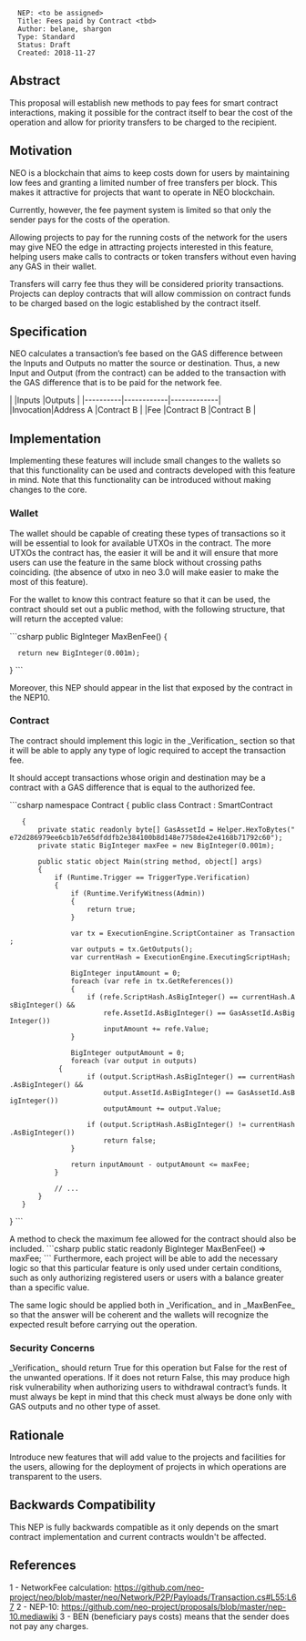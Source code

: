 <pre>
  NEP: <to be assigned>
  Title: Fees paid by Contract <tbd>
  Author: belane, shargon
  Type: Standard
  Status: Draft
  Created: 2018-11-27
</pre>

==Abstract==

This proposal will establish new methods to pay fees for smart contract interactions, making it possible for the contract itself to bear the cost of the operation and allow for priority transfers to be charged to the recipient.

==Motivation==

NEO is a blockchain that aims to keep costs down for users by maintaining low fees and granting a limited number of free transfers per block. This makes it attractive for projects that want to operate in NEO blockchain.

Currently, however, the fee payment system is limited so that only the sender pays for the costs of the operation.

Allowing projects to pay for the running costs of the network for the users may give NEO the edge in attracting projects interested in this feature, helping users make calls to contracts or token transfers without even having any GAS in their wallet.

Transfers will carry fee thus they will be considered priority transactions. Projects can deploy contracts that will allow commission on contract funds to be charged based on the logic established by the contract itself.


==Specification==

NEO calculates a transaction’s fee based on the GAS difference between the Inputs and Outputs no matter the source or destination. Thus, a new Input and Output (from the contract) can be added to the transaction with the GAS difference that is to be paid for the network fee.

|          |Inputs      |Outputs      |
|----------|------------|-------------|
|Invocation|Address A   |Contract B   |
|Fee       |Contract B  |Contract B   |


==Implementation==

Implementing these features will include small changes to the wallets so that this functionality can be used and contracts developed with this feature in mind. Note that this functionality can be introduced without making changes to the core.

===Wallet===

The wallet should be capable of creating these types of transactions so it will be essential to look for available UTXOs in the contract. The more UTXOs the contract has, the easier it will be and it will ensure that more users can use the feature in the same block without crossing paths coinciding. (the absence of utxo in neo 3.0 will make easier to make the most of this feature).

For the wallet to know this contract feature so that it can be used, the contract should set out a public method, with the following structure, that will return the accepted value:

```csharp
public BigInteger MaxBenFee()
{
   return new BigInteger(0.001m);
}
```

Moreover, this NEP should appear in the list that exposed by the contract in the NEP10.

===Contract===

The contract should implement this logic in the _Verification_ section so that it will be able to apply any type of logic required to accept the transaction fee.

It should accept transactions whose origin and destination may be a contract with a GAS difference that is equal to the authorized fee.

```csharp
namespace Contract
{
public class Contract : SmartContract
	{
    	private static readonly byte[] GasAssetId = Helper.HexToBytes("e72d286979ee6cb1b7e65dfddfb2e384100b8d148e7758de42e4168b71792c60");
    	private static BigInteger maxFee = new BigInteger(0.001m);

    	public static object Main(string method, object[] args)
    	{
        	if (Runtime.Trigger == TriggerType.Verification)
        	{
            	if (Runtime.VerifyWitness(Admin))
            	{
                	return true;
            	}

            	var tx = ExecutionEngine.ScriptContainer as Transaction;
            	var outputs = tx.GetOutputs();
            	var currentHash = ExecutionEngine.ExecutingScriptHash;

            	BigInteger inputAmount = 0;
            	foreach (var refe in tx.GetReferences())
            	{
                	if (refe.ScriptHash.AsBigInteger() == currentHash.AsBigInteger() &&
                    	refe.AssetId.AsBigInteger() == GasAssetId.AsBigInteger())
                    	inputAmount += refe.Value;
            	}

            	BigInteger outputAmount = 0;
            	foreach (var output in outputs)
   	         {
                	if (output.ScriptHash.AsBigInteger() == currentHash.AsBigInteger() &&
                        output.AssetId.AsBigInteger() == GasAssetId.AsBigInteger())
                    	outputAmount += output.Value;

            	    if (output.ScriptHash.AsBigInteger() != currentHash.AsBigInteger())
                    	return false;
            	}

            	return inputAmount - outputAmount <= maxFee;
        	}

        	// ...
    	}
	}
}
```

A method to check the maximum fee allowed for the contract should also be included.
```csharp
public static readonly BigInteger MaxBenFee() => maxFee;
```
Furthermore, each project will be able to add the necessary logic so that this particular feature is only used under certain conditions, such as only authorizing registered users or users with a balance greater than a specific value.

The same logic should be applied both in _Verification_ and in _MaxBenFee_ so that the answer will be coherent and the wallets will recognize the expected result before carrying out the operation.

===Security Concerns===

_Verification_ should return True for this operation but False for the rest of the unwanted operations. If it does not return False, this may produce high risk vulnerability when authorizing users to withdrawal contract’s funds. It must always be kept in mind that this check must always be done only with GAS outputs and no other type of asset.


==Rationale==

Introduce new features that will add value to the projects and facilities for the users, allowing for the deployment of projects in which operations are transparent to the users.


==Backwards Compatibility==

This NEP is fully backwards compatible as it only depends on the smart contract implementation and current contracts wouldn't be affected.


==References==

1 - NetworkFee calculation: https://github.com/neo-project/neo/blob/master/neo/Network/P2P/Payloads/Transaction.cs#L55:L67
2 - NEP-10: https://github.com/neo-project/proposals/blob/master/nep-10.mediawiki
3 - BEN (beneficiary pays costs) means that the sender does not pay any charges.
